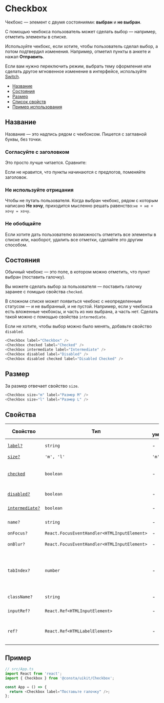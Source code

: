
# Checkbox

Чекбокс — элемент с двумя состояниями: **выбран** и **не выбран**.

С помощью чекбокса пользователь может сделать выбор — например, отметить
элементы в списке.

Используйте чекбокс, если хотите, чтобы пользователь сделал выбор, а потом подтвердил
изменения. Например, отметил пункты в анкете и нажал **Отправить**.

Если вам нужно переключить режим, выбрать тему оформления или сделать другое
мгновенное изменение в интерфейсе, используйте [Switch](#?path=/docs/components-switch--playground).

- [Название](#название)
- [Состояния](#состояния)
- [Размер](#размер)
- [Список свойств](#свойства)
- [Пример использования](#пример)

## Название

Название — это надпись рядом с чекбоксом. Пишется с заглавной буквы, без точки.

### Согласуйте с заголовком

Это просто лучше читается. Сравните:

<CheckboxExampleHead />

Если не нравится, что пункты начинаются с предлогов, поменяйте заголовок.

<CheckboxExampleHead2 />

### Не используйте отрицания

Чтобы не путать пользователя. Когда выбран чекбокс, рядом с которым написано **Не хочу**,
приходится мысленно решать равенство:`не + не + хочу = хочу`.

<CheckboxExampleNegation />

### Не обобщайте

Если хотите дать пользователю возможность отметить все элементы в списке
или, наоборот, удалить все отметки, сделайте это другим способом.

<CheckboxExampleGeneralization />

## Состояния

Обычный чекбокс — это поле, в котором можно отметить, что пункт выбран (поставить галочку).

Вы можете сделать выбор за пользователя — поставить галочку заранее с помщью свойства `checked`.

В сложном списке может появиться чекбокс с неопределенным статусом — и не выбранный, и не пустой.
Например, если у чекбокса есть вложенные чекбоксы, и часть из них выбрана, а часть нет.
Сделать такой можно с помощью свойства `intermediate`.

Если не хотите, чтобы выбор можно было менять, добавьте свойство `disabled`.

<CheckboxExampleStatus />

```ts
<Checkbox label="Checkbox" />
<Checkbox checked label="Checked" />
<Checkbox intermediate label="Intermediate" />
<Checkbox disabled label="Disabled" />
<Checkbox disabled checked label="Disabled Checked" />
```

## Размер

За размер отвечает свойство `size`.

<CheckboxExampleSize />

```ts
<Checkbox size="m" label="Размер M" />
<Checkbox size="l" label="Размер L" />
```

## Свойства

| Свойство                      | Тип                                         | По умолчанию | Описание                                                                     |
| ----------------------------- | ------------------------------------------- | ------------ | ---------------------------------------------------------------------------- |
| [`label?`](#название)         | `string`                                    | -            | Надпись рядом с чекбоксом                                                    |
| [`size?`](#размер)            | `'m', 'l'`                                  | `'m'`        | Размер                                                                       |
| [`checked`](#состояния)       | `boolean`                                   | -            | Отмечает, выбран чекбокс или нет (ставит галочку)                            |
| [`disabled?`](#состояния)     | `boolean`                                   | -            | Блокирует чекбокс                                                            |
| [`intermediate?`](#состояния) | `boolean`                                   | -            | Делает чекбокс неопределенным                                                |
| `name?`                       | `string`                                    | -            | Имя игнпута в DOM                                                            |
| `onFocus?`                    | `React.FocusEventHandler<HTMLInputElement>` | -            | Событие фокуса                                                               |
| `onBlur?`                     | `React.FocusEventHandler<HTMLInputElement>` | -            | Событие расфокусировки                                                       |
| `tabIndex?`                   | `number`                                    | -            | Порядковый номер при переходе между элементами интерфейса по клавише **tab** |
| `className?`                  | `string`                                    | -            | Дополнительный CSS-класс                                                     |
| `inputRef?`                   | `React.Ref<HTMLInputElement>`               | -            | Ссылка на DOM-элемент игнпута                                                |
| `ref?`                        | `React.Ref<HTMLLabelElement>`               | -            | Ссылка на корневой DOM-элемент этого компонента                              |

## Пример

```ts
// src/App.ts
import React from 'react';
import { Checkbox } from '@consta/uikit/Checkbox';

const App = () => {
  return <Checkbox label="Поставьте галочку" />;
};
```
